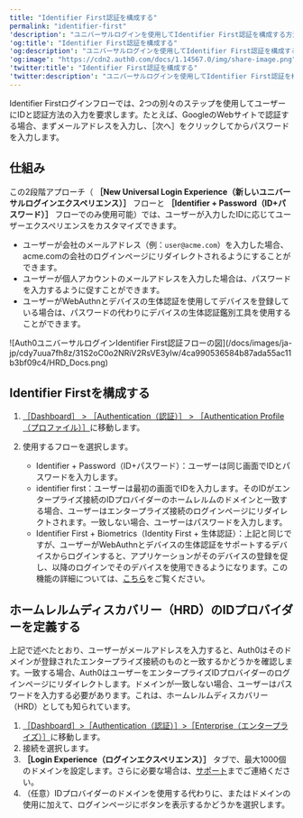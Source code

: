 ```yaml
---
title: "Identifier First認証を構成する"
permalink: "identifier-first"
'description': "ユニバーサルログインを使用してIdentifier First認証を構成する方法を説明します。"
'og:title': "Identifier First認証を構成する"
'og:description': "ユニバーサルログインを使用してIdentifier First認証を構成する方法を説明します。"
'og:image': "https://cdn2.auth0.com/docs/1.14567.0/img/share-image.png"
'twitter:title': "Identifier First認証を構成する"
'twitter:description': "ユニバーサルログインを使用してIdentifier First認証を構成する方法を説明します。"
---
```


Identifier Firstログインフローでは、2つの別々のステップを使用してユーザーにIDと認証方法の入力を要求します。たとえば、GoogleのWebサイトで認証する場合、まずメールアドレスを入力し、［次へ］をクリックしてからパスワードを入力します。

## 仕組み

この2段階アプローチ（ **［New <Tooltip data-tooltip-id="react-containers-DefinitionTooltip-0" href="/docs/ja-jp/glossary?term=universal-login" tip="ユニバーサルログイン: アプリケーションは、Auth0の認可サーバーでホストされているユニバーサルログインにリダイレクトして、ユーザーのアイデンティティを確認します。" cta="用語集の表示">Universal Login</Tooltip> Experience（新しいユニバーサルログインエクスペリエンス）］** フローと **［Identifier + Password（ID+パスワード）］** フローでのみ使用可能）では、ユーザーが入力したIDに応じてユーザーエクスペリエンスをカスタマイズできます。

* ユーザーが会社のメールアドレス（例：`user@acme.com`）を入力した場合、acme.comの会社のログインページにリダイレクトされるようにすることができます。
* ユーザーが個人アカウントのメールアドレスを入力した場合は、パスワードを入力するように促すことができます。
* ユーザーがWebAuthnとデバイスの生体認証を使用してデバイスを登録している場合は、パスワードの代わりにデバイスの生体認証鑑別工具を使用することができます。

<Frame>![Auth0ユニバーサルログインIdentifier First認証フローの図](/docs/images/ja-jp/cdy7uua7fh8z/31S2oC0o2NRiV2RsVE3yIw/4ca990536584b87ada55ac11b3bf09c4/HRD_Docs.png)</Frame>

## Identifier Firstを構成する

1. [［Dashboard］ > ［Authentication（認証）］ > ［Authentication Profile（プロファイル）］](https://manage.auth0.com/#/authentication-profiles)に移動します。
2. 使用するフローを選択します。

   * Identifier + Password（ID+パスワード）：ユーザーは同じ画面でIDとパスワードを入力します。
   * identifier first：ユーザーは最初の画面でIDを入力します。そのIDがエンタープライズ接続のIDプロバイダーのホームレルムのドメインと一致する場合、ユーザーはエンタープライズ接続のログインページにリダイレクトされます。一致しない場合、ユーザーはパスワードを入力します。
   * Identifier First + Biometrics（Identity First + 生体認証）：上記と同じですが、ユーザーがWebAuthnとデバイスの生体認証をサポートするデバイスからログインすると、アプリケーションがそのデバイスの登録を促し、以降のログインでそのデバイスを使用できるようになります。この機能の詳細については、[こちら](/docs/ja-jp/authenticate/login/auth0-universal-login/passwordless-login/webauthn-device-biometrics)をご覧ください。

## ホームレルムディスカバリー（HRD）のIDプロバイダーを定義する

上記で述べたとおり、ユーザーがメールアドレスを入力すると、Auth0はそのドメインが登録されたエンタープライズ接続のものと一致するかどうかを確認します。一致する場合、Auth0はユーザーをエンタープライズIDプロバイダーのログインページにリダイレクトします。ドメインが一致しない場合、ユーザーはパスワードを入力する必要があります。これは、ホームレルムディスカバリー（HRD）としても知られています。

1. [［Dashboard］>［Authentication（認証）］>［Enterprise（エンタープライズ）］](https://manage.auth0.com/#/connections/enterprise)に移動します。
2. 接続を選択します。
3. **［Login Experience（ログインエクスペリエンス）］** タブで、最大1000個のドメインを設定します。さらに必要な場合は、[サポート](https://support.auth0.com/)までご連絡ください。
4. （任意）IDプロバイダーのドメインを使用する代わりに、またはドメインの使用に加えて、ログインページにボタンを表示するかどうかを選択します。